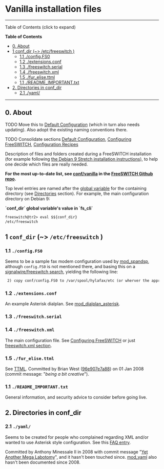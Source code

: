 
# Vanilla installation files 

 

---

Table of Contents (click to expand)

**Table of Contents**

* [0\. About](Vanilla-installation-files_27591294.mdx#-freeswitch--vanilla-installation-files-)
* [1 conf\_dir (\~> /etc/freeswitch )](Vanilla-installation-files_27591294.mdx#1-conf_dir--etcfreeswitch-)  
   * [1.1 ./config.FS0](Vanilla-installation-files_27591294.mdx#11-configfs0-)  
   * [1.2 ./extensions.conf](Vanilla-installation-files_27591294.mdx#12-extensionsconf-)  
   * [1.3 ./freeswitch.serial](Vanilla-installation-files_27591294.mdx#13-freeswitchserial-)  
   * [1.4 ./freeswitch.xml](Vanilla-installation-files_27591294.mdx#14-freeswitchxml-)  
   * [1.5 ./fur\_elise.ttml](Vanilla-installation-files_27591294.mdx#15-fur_elisettml-)  
   * [1.1 ./README\_IMPORTANT.txt](Vanilla-installation-files_27591294.mdx#11-readme_importanttxt-)
* [2\. Directories in conf\_dir](Vanilla-installation-files_27591294.mdx#2-directories-in-conf_dir)  
   * [2.1 ./yaml/](Vanilla-installation-files_27591294.mdx#-freeswitch--vanilla-installation-files-)

---

## 0\. About

TODO Move this to [Default Configuration](../../Configuration/Default-Configuration_6587388.mdx#mod_vp8) (which in turn also needs updating). Also adopt the existing naming conventions there.

TODO Consolidate sections [Default Configuration](../../Configuration/Default-Configuration_6587388.mdx#mod_vp8), [Configuring FreeSWITCH](../../Configuration/Configuring-FreeSWITCH/index.mdx#set), [Configuration Recipes](../../Configuration/Configuration-Recipes_13173344.mdx#--)

Description of files and folders created during a FreeSWITCH installation (for example following [the Debian 9 Stretch installation instructions](./Deprecated-Installation-Instructions/15139022.mdx#about)), to help one decide which files are really needed.

**For the most up-to-date list, see [conf/vanilla](https://github.com/signalwire/freeswitch/tree/master/conf/vanilla) in the [FreeSWITCH Github repo](https://github.com/signalwire/freeswitch).**

Top level entries are named after the [global variable](../../Introduction/Variables/Global-Variables_13173994.mdx#about) for the containing directory (see [Directories](../../Introduction/Variables/Global-Variables_13173994.mdx#directories) section). For example, the main configuration directory on Debian 9:

**\`conf\_dir\` global variable's value in \`fs\_cli\`**

```xml
freeswitch@tr2> eval $${conf_dir}
/etc/freeswitch
```

## 1 `conf_dir` (\~> `/etc/freeswitch` )

### 1.1 `./config.FS0` 

Seems to be a sample fax modem configuration used by [mod\_spandsp](../../Modules/mod_spandsp_6587021.mdx#--), although `config.FS0` is not mentioned there, and basing this on a [signalwire/freeswitch search](https://github.com/signalwire/freeswitch/search?q=config.FS0&unscoped%5Fq=config.FS0), yielding the following line:

```xml
 2) copy conf/config.FS0 to /var/spool/hylafax/etc (or wherver the appropriate dir is on your system)
```

### 1.2 `./extensions.conf` 

An example Asterisk dialplan. See [mod\_dialplan\_asterisk](../../Modules/mod_dialplan_asterisk_3966416.mdx#about).

### 1.3 `./freeswitch.serial` 


### 1.4 `./freeswitch.xml` 

The main configuration file. See [Configuring FreeSWITCH](../../Configuration/Configuring-FreeSWITCH/index.mdx#set) or just [freeswitch.xml section](../../Configuration/Configuring-FreeSWITCH/index.mdx#freeswitchxml).

### 1.5 `./fur_elise.ttml` 

See [TTML](../../Modules/mod-dptools/mod-dptools:-gentones/Tone-stream/TTML_27591313.mdx#usage). Committed by Brian West ([96e907e7a88](https://freeswitch.org/stash/users/lekensteyn/repos/freeswitch/commits/96e907e7a8895fe591e371c8bfe3aebf012ad2dd#conf/fur%5Felise.ttml)) on 01 Jan 2008 (commit message: "_being a bit creative_").

### 1.1 `./README_IMPORTANT.txt` 

General information, and security advice to consider before going live.

## 2\. Directories in conf_dir

### 2.1 `./yaml/` 

Seems to be created for people who complained regarding XML and/or wanted to use Asterisk style configuration. See this [FAQ entry](../../[DEAD/FAQ/index.mdx#q-xml-sucks-do-i-have-any-other-options).

Committed by Anthony Minessale II in 2008 with commit message "[Yet Another Mega Labotomy](https://github.com/signalwire/freeswitch/commit/35dc909cf69191d51af26e26adb4d4d5bcbfcdaa)", and it hasn't been touched since. [mod\_yaml](../../Modules/mod_yaml_32178409.mdx#-freeswitch--mod_yaml-) also hasn't been documented since 2008.


